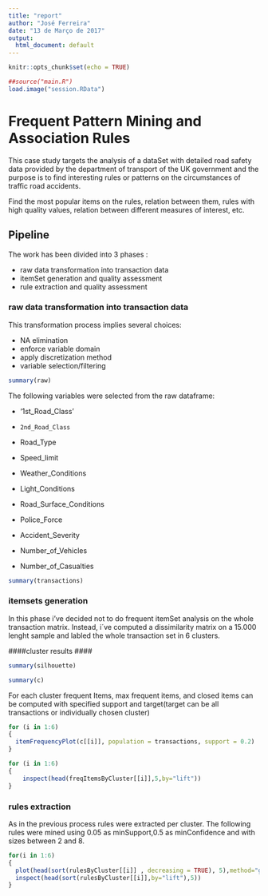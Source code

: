 ```yaml
---
title: "report"
author: "José Ferreira"
date: "13 de Março de 2017"
output:
  html_document: default
---
```

```r
knitr::opts_chunk$set(echo = TRUE)
```

```r
##source("main.R")
load.image("session.RData")

```

# Frequent Pattern Mining and Association Rules

This case study targets the analysis of a dataSet with detailed road safety data
provided by the department of transport of the UK government and the purpose is to find interesting rules or patterns on the circumstances of traffic road accidents.

Find the most popular items on the rules, relation between them, rules with high quality values, relation between different measures of interest, etc.

## Pipeline 

The work has been divided into 3 phases :

  - raw data transformation into transaction data
  - itemSet generation and quality assessment
  - rule extraction and quality assessment

### raw data transformation into transaction data ###

This transformation process implies several choices:

  - NA elimination
  - enforce variable domain
  - apply discretization method
  - variable selection/filtering
  
  
```r
summary(raw)
```


The following variables were selected from the raw dataframe:

  - '1st_Road_Class'
  - `2nd_Road_Class` 
  - Road_Type 
  - Speed_limit 
  - Weather_Conditions
  - Light_Conditions 
  - Road_Surface_Conditions 
  
  - Police_Force 
  - Accident_Severity
  - Number_of_Vehicles
  - Number_of_Casualties 




```r
summary(transactions)
```




### itemsets generation ###

In this phase i've decided not to do frequent itemSet analysis on the whole transaction matrix. Instead, i´ve computed a dissimilarity matrix on a 15.000 lenght sample and labled the whole transaction set in 6 clusters.


####cluster results ####

```r
summary(silhouette)
```

```r
summary(c)
```

For each cluster frequent Items, max frequent items, and closed items can be computed
with specified support and target(target can be all transactions or individually chosen cluster)


```r
for (i in 1:6)
{
  itemFrequencyPlot(c[[i]], population = transactions, support = 0.2)
}
```

```r
for (i in 1:6)
{
    inspect(head(freqItemsByCluster[[i]],5,by="lift"))
}
```



### rules extraction ###

As in the previous process rules were extracted per cluster.
The following rules were mined using 0.05 as minSupport,0.5 as minConfidence and with sizes between 2 and 8.


```r

for(i in 1:6)
{
  plot(head(sort(rulesByCluster[[i]] , decreasing = TRUE), 5),method="graph", control=list(cex=.7))
  inspect(head(sort(rulesByCluster[[i]],by="lift"),5))
}
```

